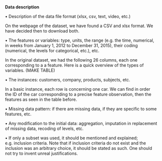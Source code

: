 
**Data description**

•	Description of the data file format (xlsx, csv, text, video, etc.)

On the webpage of the dataset, we have found a CSV and xlsx format. We have decided then to download both. 

•	The features or variables: type, units, the range (e.g. the time, numerical, in weeks from January 1, 2012 to December 31, 2015), their coding (numerical, the levels for categorical, etc.), etc.

In the original dataset, we had the following 26 columns, each one corresponding to a a feature. Here is a quick overview of the types of variables. (MAKE TABLE)

•	The instances: customers, company, products, subjects, etc.

In a basic instance, each row is concerning one car. We can find in order the ID of the car corresponding to a precise feature observation, then the features as seen in the table before. 



•	Missing data pattern: if there are missing data, if they are specific to some features, etc.

•	Any modification to the initial data: aggregation, imputation in replacement of missing data, recoding of levels, etc.

•	If only a subset was used, it should be mentioned and explained; e.g. inclusion criteria. Note that if inclusion criteria do not exist and the inclusion was an arbitrary choice, it should be stated as such. One should not try to invent unreal justifications.
